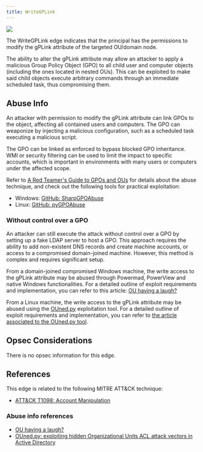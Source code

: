 ---
title: WriteGPLink
---

<img noZoom src="/assets/enterprise-AND-community-edition-pill-tag.svg"/> 


The WriteGPLink edge indicates that the principal has the permissions to modify the gPLink attribute of the targeted OU/domain node.

The ability to alter the gPLink attribute may allow an attacker to apply a malicious Group Policy Object (GPO) to all child user and computer objects (including the ones located in nested OUs). This can be exploited to make said child objects execute arbitrary commands through an immediate scheduled task, thus compromising them.

Abuse Info
----------

An attacker with permission to modify the gPLink attribute can link GPOs to the object, affecting all contained users and computers. The GPO can weaponize by injecting a malicious configuration, such as a scheduled task executing a malicious script.

The GPO can be linked as enforced to bypass blocked GPO inheritance. WMI or security filtering can be used to limit the impact to specific accounts, which is important in environments with many users or computers under the affected scope.

Refer to [A Red Teamer's Guide to GPOs and OUs](https://wald0.com/?p=179) for details about the abuse technique, and check out the following tools for practical exploitation:
* Windows: [GitHub: SharpGPOAbuse](https://github.com/FSecureLABS/SharpGPOAbuse)
* Linux: [GitHub: pyGPOAbuse](https://github.com/Hackndo/pyGPOAbuse)

### Without control over a GPO

An attacker can still execute the attack without control over a GPO by setting up a fake LDAP server to host a GPO. This approach requires the ability to add non-existent DNS records and create machine accounts, or access to a compromised domain-joined machine. However, this method is complex and requires significant setup.

From a domain-joined compromised Windows machine, the write access to the gPLink attribute may be abused through Powermad, PowerView and native Windows functionalities. For a detailed outline of exploit requirements and implementation, you can refer to this article: [OU having a laugh?](https://labs.withsecure.com/publications/ou-having-a-laugh)

From a Linux machine, the write access to the gPLink attribute may be abused using the [OUned.py](https://github.com/synacktiv/OUned) exploitation tool. For a detailed outline of exploit requirements and implementation, you can refer to [the article associated to the OUned.py tool](https://www.synacktiv.com/publications/ounedpy-exploiting-hidden-organizational-units-acl-attack-vectors-in-active-directory).

Opsec Considerations
--------------------

There is no opsec information for this edge.

References
----------

This edge is related to the following MITRE ATT&CK technique:

* [ATT&CK T1098: Account Manipulation](https://attack.mitre.org/techniques/T1098/) 

### Abuse info references

* [OU having a laugh?](https://labs.withsecure.com/publications/ou-having-a-laugh)
* [OUned.py: exploiting hidden Organizational Units ACL attack vectors in Active Directory](https://www.synacktiv.com/publications/ounedpy-exploiting-hidden-organizational-units-acl-attack-vectors-in-active-directory)
